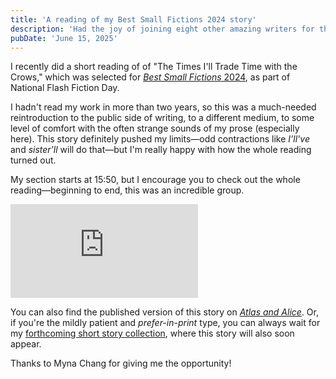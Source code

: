 ```yaml
---
title: 'A reading of my Best Small Fictions 2024 story'
description: 'Had the joy of joining eight other amazing writers for the 2025 Festival of Flash.'
pubDate: 'June 15, 2025'
---
```


I recently did a short reading of of "The Times I'll Trade Time with the Crows," which was selected for [*Best Small Fictions* 2024](https://altcurrentpress.com/2025/01/22/best-small-fictions-2024/), as part of National Flash Fiction Day.

I hadn't read my work in more than two years, so this was a much-needed reintroduction to the public side of writing, to a different medium, to some level of comfort with the often strange sounds of my prose (especially here). This story definitely pushed my limits—odd contractions like *I’ll've* and *sister'll* will do that—but I'm really happy with how the whole reading turned out.

My section starts at 15:50, but I encourage you to check out the whole reading&mdash;beginning to end, this was an incredible group.

<style>{`.embed-container { position: relative; padding-bottom: 56.25%; height: 0; overflow: hidden; max-width: 100%; } .embed-container iframe, .embed-container object, .embed-container embed { position: absolute; top: 0; left: 0; width: 100%; height: 100%; } `}</style>

<div class='embed-container'><iframe src='https://www.youtube.com/embed/ZEcpnjFWfoc' frameborder='0' allowfullscreen></iframe></div>

You can also find the published version of this story on [*Atlas and Alice*](https://atlasandalice.com/2023/01/30/fiction-from-joel-hans/). Or, if you're the mildly patient and *prefer-in-print* type, you can always wait for my [forthcoming short story collection](/blog/a-book), where this story will also soon appear.

Thanks to Myna Chang for giving me the opportunity!
